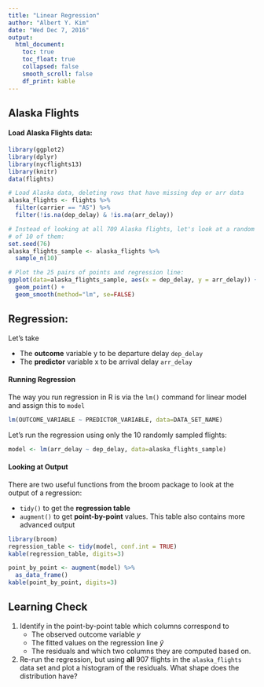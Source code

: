 ```yaml
---
title: "Linear Regression"
author: "Albert Y. Kim"
date: "Wed Dec 7, 2016"
output:
  html_document:
    toc: true
    toc_float: true
    collapsed: false
    smooth_scroll: false
    df_print: kable
---
```


## Alaska Flights

#### Load Alaska Flights data:

```r
library(ggplot2)
library(dplyr)
library(nycflights13)
library(knitr)
data(flights)

# Load Alaska data, deleting rows that have missing dep or arr data
alaska_flights <- flights %>% 
  filter(carrier == "AS") %>% 
  filter(!is.na(dep_delay) & !is.na(arr_delay))

# Instead of looking at all 709 Alaska flights, let's look at a random sample
# of 10 of them:
set.seed(76)
alaska_flights_sample <- alaska_flights %>% 
  sample_n(10)

# Plot the 25 pairs of points and regression line:
ggplot(data=alaska_flights_sample, aes(x = dep_delay, y = arr_delay)) + 
  geom_point() +
  geom_smooth(method="lm", se=FALSE)
```



## Regression:

Let's take

* The **outcome** variable y to be departure delay `dep_delay`
* The **predictor** variable x to be arrival delay `arr_delay`


#### Running Regression

The way you run regression in R is via the `lm()` command for linear model and
assign this to `model`

```r
lm(OUTCOME_VARIABLE ~ PREDICTOR_VARIABLE, data=DATA_SET_NAME)
```

Let's run the regression using only the 10 randomly sampled flights:

```r
model <- lm(arr_delay ~ dep_delay, data=alaska_flights_sample)
```


#### Looking at Output

There are two useful functions from the broom package to look at the output of a regression:

* `tidy()` to get the **regression table**
* `augment()` to get **point-by-point** values. This table also contains more advanced output

```r
library(broom)
regression_table <- tidy(model, conf.int = TRUE)
kable(regression_table, digits=3)

point_by_point <- augment(model) %>% 
  as_data_frame()
kable(point_by_point, digits=3)
```



## Learning Check

1. Identify in the point-by-point table which columns correspond to
    + The observed outcome variable $y$
    + The fitted values on the regression line $\widehat{y}$
    + The residuals and which two columns they are computed based on.
1. Re-run the regression, but using **all** 907 flights in the `alaska_flights` 
data set and plot a histogram of the residuals. What shape does the distribution have?
